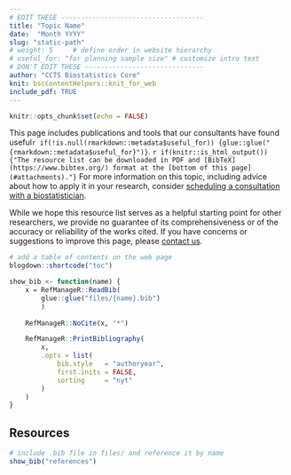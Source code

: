 ```yaml
---
# EDIT THESE ------------------------------------
title: "Topic Name"
date:  "Month YYYY"
slug: "static-path"
# weight: 5     # define order in website hierarchy
# useful_for: "for planning sample size" # customize intro text
# DON'T EDIT THESE ------------------------------
author: "CCTS Biostatistics Core"
knit: bscContentHelpers::knit_for_web
include_pdf: TRUE
---
```


```r
knitr::opts_chunk$set(echo = FALSE)
```

This page includes publications and tools that our consultants have found useful`r if(!is.null(rmarkdown::metadata$useful_for)) {glue::glue(" {rmarkdown::metadata$useful_for}")}`. `r if(knitr::is_html_output()) {"The resource list can be downloaded in PDF and [BibTeX](https://www.bibtex.org/) format at the [bottom of this page](#attachments)."}` For more information on this topic, including advice about how to apply it in your research, consider [scheduling a consultation with a biostatistician](https://ccts.uic.edu/services/requesting-services/).

While we hope this resource list serves as a helpful starting point for other researchers, we provide no guarantee of its comprehensiveness or of the accuracy or reliability of the works cited. If you have concerns or suggestions to improve this page, please [contact us](https://redcap.link/uic_ccts_biostats). 

```r
# add a table of contents on the web page
blogdown::shortcode("toc")
```

```r
show_bib <- function(name) {
	x = RefManageR::ReadBib(
		glue::glue("files/{name}.bib")
		)
	
	RefManageR::NoCite(x, "*")

	RefManageR::PrintBibliography(
		x, 
		.opts = list(
			bib.style   = "authoryear",
			first.inits = FALSE,
			sorting     = "nyt"
		)
	)
}
```

## Resources

```r
# include .bib file in files/ and reference it by name
show_bib("references")
```
